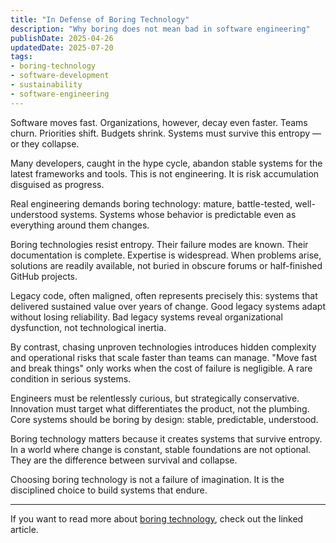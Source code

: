```yaml
---
title: "In Defense of Boring Technology"
description: "Why boring does not mean bad in software engineering"
publishDate: 2025-04-26
updatedDate: 2025-07-20
tags:
- boring-technology
- software-development
- sustainability
- software-engineering
---
```


Software moves fast. Organizations, however, decay even faster. Teams churn.
Priorities shift. Budgets shrink. Systems must survive this entropy — or they collapse.

Many developers, caught in the hype cycle, abandon stable systems for the latest
frameworks and tools. This is not engineering. It is risk accumulation disguised as progress.

Real engineering demands boring technology: mature, battle-tested, well-understood systems.
Systems whose behavior is predictable even as everything around them changes.

Boring technologies resist entropy. Their failure modes are known. Their documentation is complete.
Expertise is widespread. When problems arise, solutions are readily available,
 not buried in obscure forums or half-finished GitHub projects.

Legacy code, often maligned, often represents precisely this: systems that delivered sustained value
over years of change. Good legacy systems adapt without losing reliability. Bad legacy systems
reveal organizational dysfunction, not technological inertia.

By contrast, chasing unproven technologies introduces hidden complexity and operational risks that
scale faster than teams can manage. "Move fast and break things" only works when the cost of failure
is negligible. A rare condition in serious systems.

Engineers must be relentlessly curious, but strategically conservative.
Innovation must target what differentiates the product, not the plumbing.
Core systems should be boring by design: stable, predictable, understood.

Boring technology matters because it creates systems that survive entropy. 
In a world where change is constant, stable foundations are not optional. They are the difference between survival and collapse.

Choosing boring technology is not a failure of imagination.
It is the disciplined choice to build systems that endure.

---

If you want to read more about [boring technology](https://mcfunley.com/choose-boring-technology), check out the linked article.